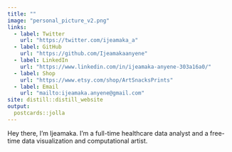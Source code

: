 ```yaml
---
title: ""
image: "personal_picture_v2.png"
links:
  - label: Twitter
    url: "https://twitter.com/ijeamaka_a"
  - label: GitHub
    url: "https://github.com/Ijeamakaanyene"
  - label: LinkedIn
    url: "https://www.linkedin.com/in/ijeamaka-anyene-303a16a0/"
  - label: Shop
    url: "https://www.etsy.com/shop/ArtSnacksPrints"
  - label: Email
    url: "mailto:ijeamaka.anyene@gmail.com"
site: distill::distill_website
output:
  postcards::jolla
---
```


Hey there, I'm Ijeamaka. I'm a full-time healthcare data analyst and a free-time data visualization and computational artist. 
